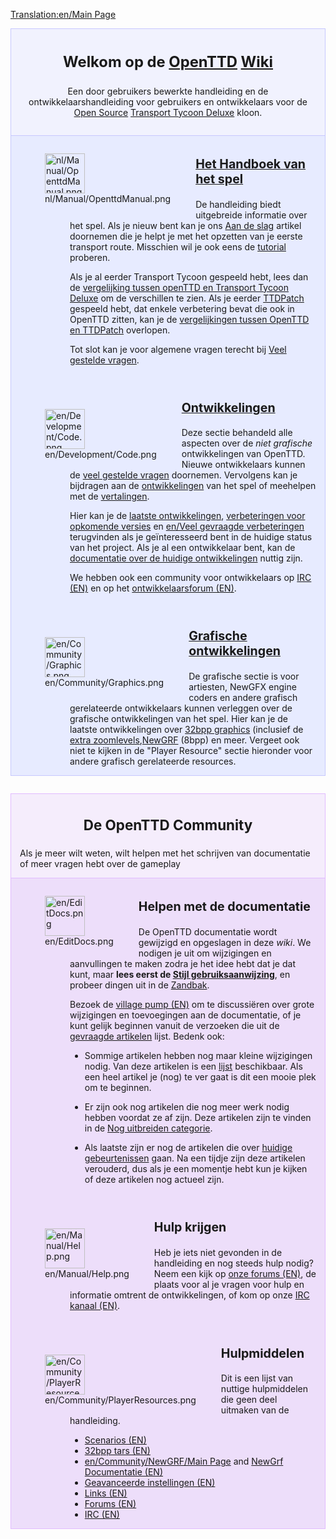 [[Translation:en/Main Page]]
{{en/Translation|origin= en/Main Page
|from  = en
|to    = nl
|Percentage =85
}}

<div style="background-color: #f1f2fe; border: 1px solid #c7c8fe; margin: 0; padding: 1em 1em 1em 1em; text-align:center">
<div style="font-size:1.7em; font-weight:bold"> Welkom op de <span class="plainlinks">[http://www.openttd.org/ OpenTTD]</span> [https://www.wikipedia.org/wiki/nl:wiki Wiki]</div>
Een door gebruikers bewerkte handleiding en de ontwikkelaarshandleiding voor gebruikers en ontwikkelaars voor de [http://www.opensource.org/ Open Source] [[nl/Transport Tycoon Deluxe|Transport Tycoon Deluxe]] kloon.
</div>
<div style="background-color: #E7EBFF; border: 1px solid #c7c8fe; border-top:none; padding: 1em 1em 0em 1em; margin-bottom:2em">
<div style="float:left">[[File:nl/Manual/OpenttdManual.png|64px]]</div>
<div style="margin-left:80px; margin-bottom:4em">
<div style="font-size:1.4em; font-weight:bold">[[nl/Manual/Main Page|Het Handboek van het spel]]</div>
De handleiding biedt uitgebreide informatie over het spel. Als je nieuw bent kan je ons [[nl/Manual/Tutorial/Main Page|Aan de slag]] artikel doornemen die je helpt je met het opzetten van je eerste transport route. Misschien wil je ook eens de [[nl/Manual/Tutorial/Tutorial|tutorial]] proberen.

Als je al eerder Transport Tycoon gespeeld hebt, lees dan de [[nl/Archive/OpenTTD/Vergelijking met TTD|vergelijking tussen openTTD en Transport Tycoon Deluxe]] om de verschillen te zien. Als je eerder [[nl/Archive/OpenTTD/TTDPatch|TTDPatch]] gespeeld hebt, dat enkele verbetering bevat die ook in OpenTTD zitten, kan je de [[nl/Vergelijkingen OpenTTD en TTDPatch|vergelijkingen tussen OpenTTD en TTDPatch]] overlopen.

Tot slot kan je voor algemene vragen terecht bij [[nl/Veel gestelde vragen|Veel gestelde vragen]].
</div>

<div style="float:left">[[File:en/Development/Code.png|64px]]</div>
<div style="margin-left:80px; margin-bottom:4em">
<div style="font-size:1.4em; font-weight:bold">[[nl/Development/Main Page|Ontwikkelingen]]</div>

Deze sectie behandeld alle aspecten over de ''niet grafische'' ontwikkelingen van OpenTTD. Nieuwe ontwikkelaars kunnen de [[nl/Veel gestelde vragen ontwikkelingen|veel gestelde vragen]] doornemen. Vervolgens kan je bijdragen aan de [[nl/Development/Main Page|ontwikkelingen]] van het spel of meehelpen met de [[nl/Internationaal|vertalingen]].

Hier kan je de [[nl/Recente en Huidige Ontwikkelingen|laatste ontwikkelingen]], [[nl/Roadmap|verbeteringen voor opkomende versies]] en [[en/Veel gevraagde verbeteringen]] terugvinden als je geïnteresseerd bent in de huidige status van het project. Als je al een ontwikkelaar bent, kan de [[nl/Documentatie ontwikkelingen|documentatie over de huidige ontwikkelingen]] nuttig zijn.

We hebben ook een community voor ontwikkelaars op [[nl/Development/IRC kanaal|IRC (EN)]] en op het [http://www.tt-forums.net/viewforum.php?f=33 ontwikkelaarsforum (EN)].
</div>

<div style="float:left">[[File:en/Community/Graphics.png|64px]]</div>
<div style="margin-left:80px; margin-bottom:1em; min-height:64px">
<div style="font-size:1.4em; font-weight:bold">[[nl/Grafische ontwikkelingen|Grafische ontwikkelingen]]</div>
De grafische sectie is voor artiesten, NewGFX engine coders en andere grafisch gerelateerde ontwikkelaars kunnen verleggen over de grafische ontwikkelingen van het spel. Hier kan je de laatste ontwikkelingen over [[nl/32bit Graphics Development|32bpp graphics]] (inclusief de [[nl/32bpp Extra Zoom Levels|extra zoomlevels]],[[nl/NewGRF Documentatie|NewGRF]] (8bpp) en meer. Vergeet ook niet te kijken in de "Player Resource" sectie hieronder voor andere grafisch gerelateerde resources. 
</div>

</div>

<div style="background-color: #F5EDFC; border: 1px solid #E1BBFF; margin: 0; padding: 1em 1em 0em 1em;">
<div style="font-size:1.6em; font-weight:bold; text-align:center">De OpenTTD Community</div>
Als je meer wilt weten, wilt helpen met het schrijven van documentatie of meer vragen hebt over de gameplay
</div>

<div style="background-color: #EDDEFA; border: 1px solid #E1BBFF; border-top:none; padding: 1em 1em 0em 1em;">

<div style="float:left">[[File:en/EditDocs.png|64px]]</div>
<div style="margin-left:80px; margin-bottom:4em">
<div style="font-size:1.4em; font-weight:bold">Helpen met de documentatie</div>
De OpenTTD documentatie wordt gewijzigd en opgeslagen in deze <em>wiki</em>. We nodigen je uit om wijzigingen en aanvullingen te maken zodra je het idee hebt dat je dat kunt, maar '''lees eerst de [[nl/Manual of Style|Stijl gebruiksaanwijzing]]''', en probeer dingen uit in de [[en/Sandbox|Zandbak]].  

Bezoek de [[en/Archive/Community/Village Pump|village pump (EN)]] om te discussiëren over grote wijzigingen en toevoegingen aan de documentatie, of je kunt gelijk beginnen vanuit de verzoeken die uit de [[en/Requested Articles|gevraagde artikelen]] lijst. Bedenk ook:

*Sommige artikelen hebben nog maar kleine wijzigingen nodig. Van deze artikelen is een [[:Category:en/To do|lijst]] beschikbaar. Als een heel artikel je (nog) te ver gaat is dit een mooie plek om te beginnen.

*Er zijn ook nog artikelen die nog meer werk nodig hebben voordat ze af zijn. Deze artikelen zijn te vinden in de [[:Category:en/Articles to be expanded|Nog uitbreiden categorie]]. 

*Als laatste zijn er nog de artikelen die over [[:Category:en/Current events|huidige gebeurtenissen]] gaan. Na een tijdje zijn deze artikelen verouderd, dus als je een momentje hebt kun je kijken of deze artikelen nog actueel zijn.
</div>

<div style="float:left">[[File:en/Manual/Help.png|64px]]</div>
<div style="margin-left:80px; margin-bottom:4em">
<div style="font-size:1.4em; font-weight:bold">Hulp krijgen</div>
Heb je iets niet gevonden in de handleiding en nog steeds hulp nodig? Neem een kijk op [http://www.tt-forums.net/viewforum.php?f=55 onze forums (EN)], de plaats voor al je vragen voor hulp en informatie omtrent de ontwikkelingen, of kom op onze [[nl/Development/IRC kanaal|IRC kanaal (EN)]].
</div>

<div style="float:left">[[File:en/Community/PlayerResources.png|64px]]</div>
<div style="margin-left:80px; margin-bottom:1em">
<div style="font-size:1.4em; font-weight:bold">Hulpmiddelen</div>
Dit is een lijst van nuttige hulpmiddelen die geen deel uitmaken van de handleiding.
*[[en/Community/Scenarios/Main Page|Scenarios (EN)]]
*[[en/Archive/Old 32bpp/List of downloadable 32 bpp tars|32bpp tars (EN)]]
*[[en/Community/NewGRF/Main Page]] and [[en/Manual/NewGRF|NewGrf Documentatie (EN)]]
*[[en/Archive/Manual/Settings/Advanced Settings|Geavanceerde instellingen (EN)]]
*[[en/Archive/Lists/Links|Links (EN)]]
*[http://www.tt-forums.net/viewforum.php?f=55 Forums (EN)]
*[[nl/Development/IRC kanaal|IRC (EN)]]
</div>
</div>